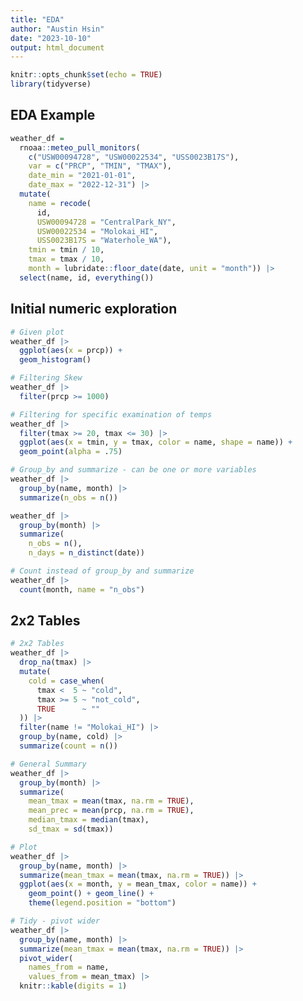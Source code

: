```yaml
---
title: "EDA"
author: "Austin Hsin"
date: "2023-10-10"
output: html_document
---
```


```r
knitr::opts_chunk$set(echo = TRUE)
library(tidyverse)
```

## EDA Example
```r
weather_df = 
  rnoaa::meteo_pull_monitors(
    c("USW00094728", "USW00022534", "USS0023B17S"),
    var = c("PRCP", "TMIN", "TMAX"), 
    date_min = "2021-01-01",
    date_max = "2022-12-31") |>
  mutate(
    name = recode(
      id, 
      USW00094728 = "CentralPark_NY", 
      USW00022534 = "Molokai_HI",
      USS0023B17S = "Waterhole_WA"),
    tmin = tmin / 10,
    tmax = tmax / 10,
    month = lubridate::floor_date(date, unit = "month")) |>
  select(name, id, everything())
```

## Initial numeric exploration
```r
# Given plot
weather_df |> 
  ggplot(aes(x = prcp)) + 
  geom_histogram()

# Filtering Skew
weather_df |> 
  filter(prcp >= 1000)

# Filtering for specific examination of temps
weather_df |> 
  filter(tmax >= 20, tmax <= 30) |> 
  ggplot(aes(x = tmin, y = tmax, color = name, shape = name)) + 
  geom_point(alpha = .75)

# Group_by and summarize - can be one or more variables
weather_df |>
  group_by(name, month) |>
  summarize(n_obs = n())

weather_df |>
  group_by(month) |>
  summarize(
    n_obs = n(),
    n_days = n_distinct(date))

# Count instead of group_by and summarize
weather_df |>
  count(month, name = "n_obs")
```

## 2x2 Tables
```r
# 2x2 Tables
weather_df |> 
  drop_na(tmax) |> 
  mutate(
    cold = case_when(
      tmax <  5 ~ "cold",
      tmax >= 5 ~ "not_cold",
      TRUE      ~ ""
  )) |> 
  filter(name != "Molokai_HI") |> 
  group_by(name, cold) |> 
  summarize(count = n())

# General Summary
weather_df |>
  group_by(month) |>
  summarize(
    mean_tmax = mean(tmax, na.rm = TRUE),
    mean_prec = mean(prcp, na.rm = TRUE),
    median_tmax = median(tmax),
    sd_tmax = sd(tmax))

# Plot
weather_df |>
  group_by(name, month) |>
  summarize(mean_tmax = mean(tmax, na.rm = TRUE)) |>
  ggplot(aes(x = month, y = mean_tmax, color = name)) + 
    geom_point() + geom_line() + 
    theme(legend.position = "bottom")

# Tidy - pivot wider
weather_df |>
  group_by(name, month) |>
  summarize(mean_tmax = mean(tmax, na.rm = TRUE)) |> 
  pivot_wider(
    names_from = name,
    values_from = mean_tmax) |> 
  knitr::kable(digits = 1)
```

